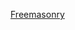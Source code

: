 {{hiddencat}}
{{WPSS-cat}}
{{Stub Category|article=[[共濟會|共濟會]]|newstub=共濟會小作品|category=共济会}}

[[Category:組織小作品|Freemasonry]]